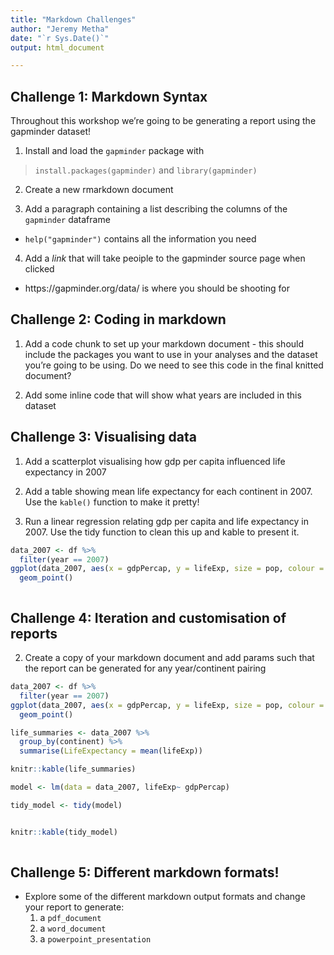 ```yaml
---
title: "Markdown Challenges"
author: "Jeremy Metha"
date: "`r Sys.Date()`"
output: html_document

---
```



## Challenge 1: Markdown Syntax

Throughout this workshop we're going to be generating a report using the gapminder dataset!

1. Install and load the `gapminder` package with 

> `install.packages(gapminder)` and `library(gapminder)` 

2. Create a new rmarkdown document


3. Add a paragraph containing a list describing the columns of the `gapminder` dataframe
  * `help("gapminder")` contains all the information you need
  
4. Add a *link* that will take peoiple to the gapminder source page when clicked
  * https://gapminder.org/data/ is where you should be shooting for
  
  
## Challenge 2: Coding in markdown

1. Add a code chunk to set up your markdown document - this should include the packages you want to use in your analyses and the dataset you're going to be using. Do we need to see this code in the final knitted document?

2. Add some inline code that will show what years are included in this dataset




## Challenge 3: Visualising data

1. Add a scatterplot visualising how gdp per capita influenced life expectancy in 2007 

2. Add a table showing mean life expectancy for each continent in 2007. Use the `kable()` function to make it pretty!

3. Run a linear regression relating gdp per capita and life expectancy in 2007. Use the tidy function to clean this up and kable to present it.
```r
data_2007 <- df %>% 
  filter(year == 2007)
ggplot(data_2007, aes(x = gdpPercap, y = lifeExp, size = pop, colour = continent))+
  geom_point()



```


## Challenge 4: Iteration and customisation of reports




2. Create a copy of your markdown document and add params such that the report can be generated for any year/continent pairing

```r
data_2007 <- df %>% 
  filter(year == 2007)
ggplot(data_2007, aes(x = gdpPercap, y = lifeExp, size = pop, colour = continent))+
  geom_point()

life_summaries <- data_2007 %>% 
  group_by(continent) %>% 
  summarise(LifeExpectancy = mean(lifeExp))

knitr::kable(life_summaries)

model <- lm(data = data_2007, lifeExp~ gdpPercap)

tidy_model <- tidy(model)


knitr::kable(tidy_model)
                   
```




## Challenge 5: Different markdown formats!

* Explore some of the different markdown output formats and change your report to generate:
  1. a `pdf_document`
  2. a `word_document`
  3. a `powerpoint_presentation`
